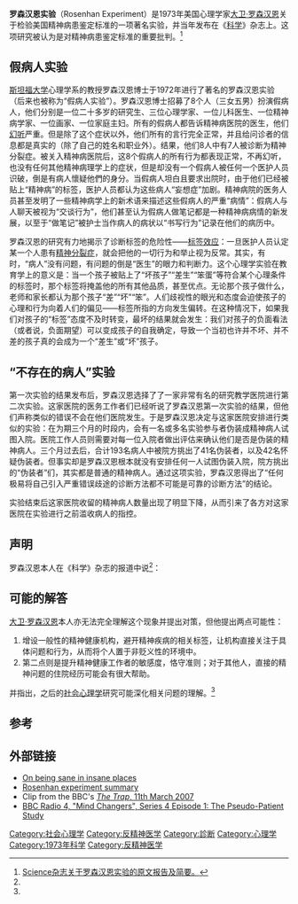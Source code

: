 {{medical}}

'''罗森汉恩实验'''（Rosenhan Experiment）是1973年美国心理学家[[大卫·罗森汉恩|大卫·罗森汉恩]]关于检验美国精神病患鉴定标准的一项著名实验，并当年发布在《[[科学_(期刊)|科学]]》杂志上。这项研究被认为是对精神病患鉴定标准的重要批判。<ref name="摘">[http://www.sciencemag.org/content/179/4070/250.abstract Science杂志关于罗森汉恩实验的原文报告及简要。]</ref>

==假病人实验==
[[斯坦福大学|斯坦福大学]]心理学系的教授罗森汉恩博士于1972年进行了著名的罗森汉恩实验（后来也被称为“假病人实验”）。罗森汉恩博士招募了8个人（三女五男）扮演假病人，他们分别是一位二十多岁的研究生、三位心理学家、一位儿科医生、一位精神病学家、一位画家、一位家庭主妇。所有的假病人都告诉精神病医院的医生，他们[[幻听|幻听]]严重。但是除了这个症状以外，他们所有的言行完全正常，并且给问诊者的信息都是真实的（除了自己的姓名和职业外）。结果，他们8人中有7人被诊断为精神分裂症。被关入精神病医院后，这8个假病人的所有行为都表现正常，不再幻听，也没有任何其他精神病理学上的症状，但是却没有一个假病人被任何一个医护人员识破，倒是有病人懷疑他們的身分。当假病人坦白且要求出院时，由于他们已经被贴上“精神病”的标签，医护人员都认为这些病人“妄想症”加剧。精神病院的医务人员甚至发明了一些精神病学上的新术语来描述这些假病人的严重“病情”：假病人与人聊天被视为“交谈行为”，他们甚至认为假病人做笔记都是一种精神病病情的新发展，以至于“做笔记”被护士当作病人的病状以“书写行为”记录在他们的病历中。

罗森汉恩的研究有力地揭示了诊断标签的危险性——[[标签效应|标签效应]]：一旦医护人员认定某一个人患有[[精神分裂症|精神分裂症]]，就会把他的一切行为和举止视为反常。其实，有时，“病人”没有问题，有问题的倒是“医生”的眼力和判断力。这个心理学实验在教育学上的意义是：当一个孩子被贴上了“坏孩子”“差生”“笨蛋”等符合某个心理条件的标签时，那个标签将掩盖他的所有其他品质，甚至优点。无论那个孩子做什么，老师和家长都认为那个孩子“差”“坏”“笨”。人们歧视性的眼光和态度会迫使孩子的心理和行为向着人们的偏见——标签所指的方向发生偏转。在这种情况下，如果我们对孩子的“标签”态度不及时转变，最坏的结果就会发生：我们对孩子的负面看法（或者说，负面期望）可以变成孩子的自我确定，导致一个当初也许并不坏、并不差的孩子真的会成为一个“差生”或“坏”孩子。

==“不存在的病人”实验==
第一次实验的结果发布后，罗森汉恩选择了了一家非常有名的研究教学医院进行第二次实验。这家医院的医务工作者们已经听说了罗森汉恩第一次实验的结果，但他们声称类似的错误不会在他们医院发生。于是罗森汉恩决定与这家医院安排进行类似的实验：在为期三个月的时段内，会有一名或多名实验参与者伪装成精神病人试图入院。医院工作人员则需要对每一位入院者做出评估来确认他们是否是伪装的精神病人。三个月过去后，合计193名病人中被院方挑出了41名伪装者，以及42名怀疑伪装者。但事实却是罗森汉恩根本就没有安排任何一人试图伪装入院，院方挑出的“伪装者”们，其实都是普通的精神病人。通过这项实验，罗森汉恩得出了“任何极易将自己引入严重错误歧途的诊断方法都不可能是可靠的诊断方法”的结论。

实验结束后这家医院收留的精神病人数量出现了明显下降，从而引来了各方对这家医院在实验进行之前滥收病人的指控。

==声明==
罗森汉恩本人在《科学》杂志的报道中说<ref name="摘" />：
{{quote|明显，我们不能在精神病院里清晰判别出一个人是否神志清醒。医院本身营造了一个特殊的环境，在当中的行为会被轻易误解。 在如此环境中对病人的环境影响——无力感，人格解体，疏离，屈辱，以及自我标签——似乎都无可置疑地表明出反治疗的结果。 }}

==可能的解答==
[[大卫·罗森汉恩|大卫·罗森汉恩]]本人亦无法完全理解这个现象并提出对策，但他提出两点可能性：
#增设一般性的精神健康机构，避开精神疾病的相关标签，让机构直接关注于具体问题和行为，从而将个人置于非贬义性的环境中。
#第二点则是提升精神健康工作者的敏感度，恪守准则；对于其他人，直接的精神问题的住院经历可能会有很大帮助。
并指出，之后的[[社会心理学|社会心理学]]研究可能深化相关问题的理解。<ref name="摘" />

==参考==
<references />

== 外部链接 ==
* [http://www.bonkersinstitute.org/rosenhan.html On being sane in insane places]
* [http://www.holah.karoo.net/rosenhan.htm Rosenhan experiment summary] {{Wayback|url=http://www.holah.karoo.net/rosenhan.htm |date=20190107044442 }}
* Clip from the BBC's [http://www.youtube.com/watch?v=Kq-7uvVOoyk ''The Trap'', 11th March 2007]
* [http://www.bbc.co.uk/programmes/b00lny48 BBC Radio 4, "Mind Changers", Series 4 Episode 1: The Pseudo-Patient Study]

[[Category:社会心理学|Category:社会心理学]]
[[Category:反精神医学|Category:反精神医学]]
[[Category:診断|Category:診断]]
[[Category:心理学|Category:心理学]]
[[Category:1973年科学|Category:1973年科学]]
[[Category:反精神医学|Category:反精神医学]]